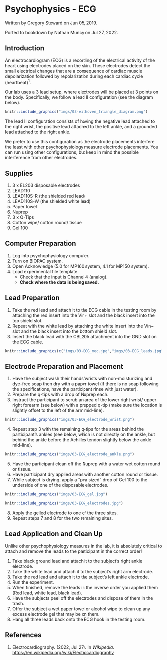 # Psychophysics - ECG {#psychophys-ecg}

Written by Gregory Steward on Jun 05, 2019.

Ported to bookdown by Nathan Muncy on Jul 27, 2022.

## Introduction

An electrocardiogram (ECG) is a recording of the electrical activity of the heart using electrodes placed on the skin. These electrodes detect the small electrical changes that are a consequence of cardiac muscle depolarization followed by repolarization during each cardiac cycle (heartbeat)$^1$.

Our lab uses a 3 lead setup, where electrodes will be placed at 3 points on the body. Specifically, we follow a lead II configuration (see the diagram below).

```r
knitr::include_graphics("imgs/03-eithoven_triangle_diagram.png")
```

The lead II configuration consists of having the negative lead attached to the right wrist, the positive lead attached to the left ankle, and a grounded lead attached to the right ankle.

We prefer to use this configuration as the electrode placements interfere the least with other psychophysiology measure electrode placements. You can run using other configurations, but keep in mind the possible interference from other electrodes.

## Supplies

1. 3 x EL203 disposable electrodes
2. LEAD110
3. LEAD110S-R (the shielded red lead)
4. LEAD110S-W (the shielded white lead)
5. Paper towel
6. Nuprep
7. 3 x Q-Tips
8. Cotton wipe/ cotton round/ tissue
9. Gel 100

## Computer Preparation

1. Log into psychophysiology computer.
2. Turn on BIOPAC system.
3. Open Acknowledge (5.0 for MP160 system, 4.1 for MP150 system).
4. Load experimental file template.
    + Check that the input is Channel 4 (analog).
    + **Check where the data is being saved.**

## Lead Preparation

1. Take the red lead and attach it to the ECG cable in the testing room by attaching the red insert into the Vin$+$ slot and the black insert into the top shield slot.
2. Repeat with the white lead by attaching the white insert into the Vin$-$ slot and the black insert into the bottom shield slot.
3. Insert the black lead with the CBL205 attachment into the GND slot on the ECG cable.

```r
knitr::include_graphics(c("imgs/03-ECG_mec.jpg","imgs/03-ECG_leads.jpg","imgs/03-ECG_ground_cable.jpg"))
```

## Electrode Preparation and Placement

1. Have the subject wash their hands/wrists with non-moisturizing and dye-free soap then dry with a paper towel (if there is no soap following the specifications, have the participant rinse with just water).
2. Prepare the q-tips with a drop of Nuprep each.
3. Instruct the participant to scrub an area of the lower right wrist/ upper right forearm (see below) with a prepped q-tip (make sure the location is slightly offset to the left of the arm mid-line).

```r
knitr::include_graphics("imgs/03-ECG_electrode_wrist.png")
```

4. Repeat step 3 with the remaining q-tips for the areas behind the participant's ankles (see below, which is not directly on the ankle, but behind the ankle before the Achilles tendon slightly below the ankle mid-line).

```r
knitr::include_graphics("imgs/03-ECG_electrode_ankle.png")
```

5. Have the participant clean off the Nuprep with a water wet cotton round or tissue.
6. Have participant dry applied areas with another cotton round or tissue.
7. While subject is drying, apply a "pea sized" drop of Gel 100 to the underside of one of the disposable electrodes.

```r
knitr::include_graphics("imgs/03-ECG_gel.jpg")
```

```r
knitr::include_graphics("imgs/03-ECG_electrodes.jpg")
```

8. Apply the gelled electrode to one of the three sites.
9. Repeat steps 7 and 8 for the two remaining sites.

## Lead Application and Clean Up

Unlike other psychophysiology measures in the lab, it is absolutely critical to attach and remove the leads to the participant in the correct order!

1. Take black ground lead and attach it to the subject's right ankle electrode.
2. Take the white lead and attach it to the subject's right arm electrode.
3. Take the red lead and attach it to the subject's left ankle electrode.
4. Run the experiment.
5. When finished, remove the leads in the inverse order you applied them (Red lead, white lead, black lead).
6. Have the subjects peel off the electrodes and dispose of them in the trash.
7. Offer the subject a wet paper towel or alcohol wipe to clean up any excess electrode gel that may be on them.
8. Hang all three leads back onto the ECG hook in the testing room.

## References

1. Electrocardiography. (2022, Jul 27). In *Wikipedia*. [https://en.wikipedia.org/wiki/Electrocardiography](https://en.wikipedia.org/wiki/Electrocardiography)